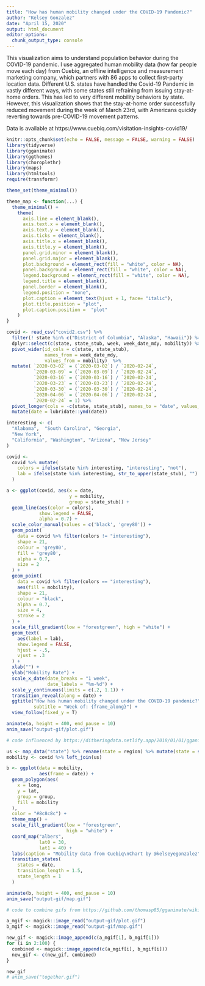 ```yaml
---
title: "How has human mobility changed under the COVID-19 Pandemic?"
author: "Kelsey Gonzalez"
date: "April 15, 2020"
output: html_document
editor_options: 
  chunk_output_type: console
---
```


This visualization aims to understand population behavior during the COVID-19 pandemic. I use aggregated human mobility data (how far people move each day) from Cuebiq, an offline intelligence and measurement marketing company, which partners with 86 apps to collect first-party location data. Different U.S. states have handled the Covid-19 Pandemic in vastly different ways, with some states still refraining from issuing stay-at-home orders. This has led to very different mobility behaviors by state. However, this visualization shows that the stay-at-home order successfully reduced movement during the week of March 23rd, with Americans quickly reverting towards pre-COVID-19 movement patterns. 

Data is available at https://www.cuebiq.com/visitation-insights-covid19/

```r
knitr::opts_chunk$set(echo = FALSE, message = FALSE, warning = FALSE)
library(tidyverse)
library(gganimate)
library(ggthemes)
library(choroplethr)
library(maps)
library(htmltools)
require(transformr)

theme_set(theme_minimal())

theme_map <- function(...) {
  theme_minimal() +
    theme(
      axis.line = element_blank(),
      axis.text.x = element_blank(),
      axis.text.y = element_blank(),
      axis.ticks = element_blank(),
      axis.title.x = element_blank(),
      axis.title.y = element_blank(),
      panel.grid.minor = element_blank(),
      panel.grid.major = element_blank(),
      plot.background = element_rect(fill = "white", color = NA), 
      panel.background = element_rect(fill = "white", color = NA), 
      legend.background = element_rect(fill = "white", color = NA),
      legend.title = element_blank(), 
      panel.border = element_blank(),
      legend.position = "none",
      plot.caption = element_text(hjust = 1, face= "italic"),
      plot.title.position = "plot",
      plot.caption.position =  "plot"
    )
}

```

```r
covid <- read_csv("covid2.csv") %>% 
  filter(! state %in% c("District of Columbia", "Alaska", "Hawaii")) %>% 
  dplyr::select(c(state, state_stub, week, week_date_mdy, mobility)) %>% 
  pivot_wider(id_cols = c(state, state_stub), 
              names_from = week_date_mdy, 
              values_from = mobility)  %>% 
  mutate( `2020-03-02` = (`2020-03-02`) / `2020-02-24`,
          `2020-03-09` = (`2020-03-09`) / `2020-02-24`, 
          `2020-03-16` = (`2020-03-16`) / `2020-02-24`, 
          `2020-03-23` = (`2020-03-23`) / `2020-02-24`, 
          `2020-03-30` = (`2020-03-30`) / `2020-02-24`, 
          `2020-04-06` = (`2020-04-06`) / `2020-02-24`,
          `2020-02-24` = 1) %>% 
  pivot_longer(cols = -c(state, state_stub), names_to = "date", values_to = "mobility", names_prefix = "mobility_") %>% 
  mutate(date = lubridate::ymd(date)) 

```

```r
interesting <- c(
  "Alabama",  "South Carolina", "Georgia",
  "New York",
  "California", "Washington", "Arizona", "New Jersey"
)

covid <-
  covid %>% mutate(
    colors = ifelse(state %in% interesting, "interesting", "not"),
    lab = ifelse(state %in% interesting, str_to_upper(state_stub), "")
  )

a <- ggplot(covid, aes(x = date,
                       y = mobility,
                       group = state_stub)) +
  geom_line(aes(color = colors),
            show.legend = FALSE,
            alpha = 0.7) +
  scale_color_manual(values = c('black', 'grey80')) +
  geom_point(
    data = covid %>% filter(colors != "interesting"),
    shape = 21,
    colour = 'grey80',
    fill = 'grey80',
    alpha = 0.7,
    size = 2
  ) +
  geom_point(
    data = covid %>% filter(colors == "interesting"),
    aes(fill = mobility),
    shape = 21,
    colour = "black",
    alpha = 0.7,
    size = 4,
    stroke = 2
  ) +
  scale_fill_gradient(low = "forestgreen", high = "white") +
  geom_text(
    aes(label = lab),
    show.legend = FALSE,
    hjust = -.5,
    vjust = .3
  ) +
  xlab("") +
  ylab("Mobility Rate") +
  scale_x_date(date_breaks = "1 week",
               date_labels = "%m-%d") +
  scale_y_continuous(limits = c(.2, 1.1)) +
  transition_reveal(along = date) +
  ggtitle("How has human mobility changed under the COVID-19 pandemic?",
          subtitle = "Week of: {frame_along}") +
  view_follow(fixed_y = T)

animate(a, height = 400, end_pause = 10)
anim_save("output-gif/plot.gif")
```

```r
# code influenced by https://ditheringdata.netlify.app/2018/01/01/gganimate/

us <- map_data("state") %>% rename(state = region) %>% mutate(state = str_to_title(state))
mobility <- covid %>% left_join(us)

b <- ggplot(data = mobility,
            aes(frame = date)) +
  geom_polygon(aes(
    x = long,
    y = lat,
    group = group,
    fill = mobility
  ),
  color = "#8c8c8c") +
  theme_map() +
  scale_fill_gradient(low = "forestgreen",
                      high = "white") +
  coord_map("albers",
            lat0 = 30,
            lat1 = 40) +
  labs(caption = "Mobility data from Cuebiq\nChart by @kelseyegonzalez") +
  transition_states(
    states = date,
    transition_length = 1.5,
    state_length = 1
  )

animate(b, height = 400, end_pause = 10)
anim_save("output-gif/map.gif")
```


```r
# code to combine gifs from https://github.com/thomasp85/gganimate/wiki/Animation-Composition

a_mgif <- magick::image_read("output-gif/plot.gif")
b_mgif <- magick::image_read("output-gif/map.gif")

new_gif <- magick::image_append(c(a_mgif[1], b_mgif[1]))
for (i in 2:100) {
  combined <- magick::image_append(c(a_mgif[i], b_mgif[i]))
  new_gif <- c(new_gif, combined)
}

new_gif
# anim_save("together.gif")
```

